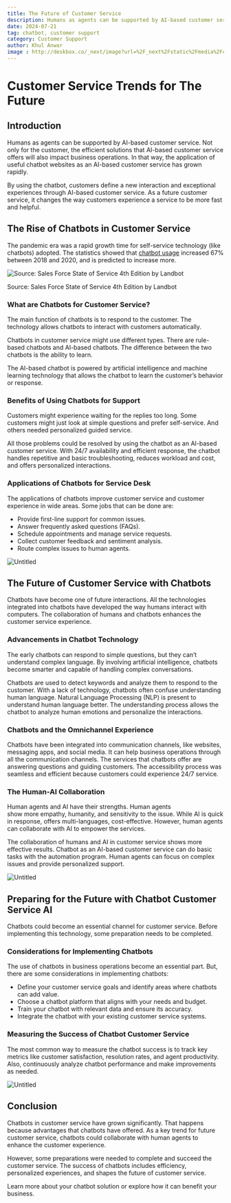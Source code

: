 ```yaml
---
title: The Future of Customer Service
description: Humans as agents can be supported by AI-based customer service. Not only for the customer, the efficient solutions that AI-based customer service offers will also impact business operations. 
date: 2024-07-21
tag: chatbot, customer support
category: Customer Support
author: Khul Anwar
image : http://deskbox.co/_next/image?url=%2F_next%2Fstatic%2Fmedia%2Fchatbot-for-servicedesk.4bebdda5.png&w=3840&q=75
---
```



# **Customer Service Trends for The Future**

## Introduction

Humans as agents can be supported by AI-based customer service. Not only for the customer, the efficient solutions that AI-based customer service offers will also impact business operations. In that way, the application of useful chatbot websites as an AI-based customer service has grown rapidly.

By using the chatbot, customers define a new interaction and exceptional experiences through AI-based customer service. As a future customer service, it changes the way customers experience a service to be more fast and helpful.

## **The Rise of Chatbots in Customer Service**

The pandemic era was a rapid growth time for self-service technology (like chatbots) adopted. The statistics showed that [chatbot usage](https://landbot.io/blog/chatbot-statistics-compilation) increased 67% between 2018 and 2020, and is predicted to increase more.

![Source: Sales Force State of Service 4th Edition by Landbot](./img/the-rise-of-chatbot.png)

Source: Sales Force State of Service 4th Edition by Landbot

### What are Chatbots for Customer Service?

The main function of chatbots is to respond to the customer. The technology allows chatbots to interact with customers automatically.

Chatbots in customer service might use different types. There are rule-based chatbots and AI-based chatbots. The difference between the two chatbots is the ability to learn. 

The AI-based chatbot is powered by artificial intelligence and machine learning technology that allows the chatbot to learn the customer’s behavior or response.

### Benefits of Using Chatbots for Support

Customers might experience waiting for the replies too long. Some customers might just look at simple questions and prefer self-service. And others needed personalized guided service. 

All those problems could be resolved by using the chatbot as an AI-based customer service. With 24/7 availability and efficient response, the chatbot handles repetitive and basic troubleshooting, reduces workload and cost, and offers personalized interactions.

### Applications of Chatbots for Service Desk

The applications of chatbots improve customer service and customer experience in wide areas. Some jobs that can be done are:

- Provide first-line support for common issues.
- Answer frequently asked questions (FAQs).
- Schedule appointments and manage service requests.
- Collect customer feedback and sentiment analysis.
- Route complex issues to human agents.

![Untitled](./img/chatbot-for-servicedesk.png)

## **The Future of Customer Service with Chatbots**

Chatbots have become one of future interactions. All the technologies integrated into chatbots have developed the way humans interact with computers. The collaboration of humans and chatbots enhances the customer service experience.

### Advancements in Chatbot Technology

The early chatbots can respond to simple questions, but they can’t understand complex language. By involving artificial intelligence, chatbots become smarter and capable of handling complex conversations.

Chatbots are used to detect keywords and analyze them to respond to the customer. With a lack of technology, chatbots often confuse understanding human language. Natural Language Processing (NLP) is present to understand human language better. The understanding process allows the chatbot to analyze human emotions and personalize the interactions.

### Chatbots and the Omnichannel Experience

Chatbots have been integrated into communication channels, like websites, messaging apps, and social media. It can help business operations through all the communication channels. The services that chatbots offer are answering questions and guiding customers. The accessibility process was seamless and efficient because customers could experience 24/7 service.

### The Human-AI Collaboration

Human agents and AI have their strengths. Human agents show more empathy, humanity, and sensitivity to the issue. While AI is quick in response, offers multi-languages, cost-effective. However, human agents can collaborate with AI to empower the services.

The collaboration of humans and AI in customer service shows more effective results. Chatbot as an AI-based customer service can do basic tasks with the automation program. Human agents can focus on complex issues and provide personalized support.

![Untitled](./img/human-ai-collaboration.png)

## Preparing for the Future with Chatbot Customer Service AI

Chatbots could become an essential channel for customer service. Before implementing this technology, some preparation needs to be completed.

### Considerations for Implementing Chatbots

The use of chatbots in business operations become an essential part. But, there are some considerations in implementing chatbots:

- Define your customer service goals and identify areas where chatbots can add value.
- Choose a chatbot platform that aligns with your needs and budget.
- Train your chatbot with relevant data and ensure its accuracy.
- Integrate the chatbot with your existing customer service systems.

### Measuring the Success of Chatbot Customer Service

The most common way to measure the chatbot success is to track key metrics like customer satisfaction, resolution rates, and agent productivity. Also, continuously analyze chatbot performance and make improvements as needed.

![Untitled](./img/measuring-success-of-chatbot.png)

## **Conclusion**

Chatbots in customer service have grown significantly. That happens because advantages that chatbots have offered. As a key trend for future customer service, chatbots could collaborate with human agents to enhance the customer experience. 

However, some preparations were needed to complete and succeed the customer service. The success of chatbots includes efficiency, personalized experiences, and shapes the future of customer service.

Learn more about your chatbot solution or explore how it can benefit your business.